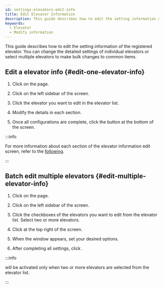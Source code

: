 ```yaml
---
id: settings-elevators-edit-info
title: Edit Elevator Information
description: This guide describes how to edit the setting information of the registered elevator.
keywords:
  - Elevator
  - Modify information
---
```


This guide describes how to edit the setting information of the registered elevator. You can change the detailed settings of individual elevators or select multiple elevators to make bulk changes to common items.

## Edit a elevator info {#edit-one-elevator-info}

1. Click <Cmd sid='shell.header.setting' /> on the <Cmd sid='shell.header.launcher' /> page.

2. Click <Cmd sid='setting.menu.elevator.root' /> on the left sidebar of the screen.

3. Click the elevator you want to edit in the elevator list.

4. Modify the details in each section.

5. Once all configurations are complete, click the <Cmd sid='button.apply' product='2' /> button at the bottom of the screen.

:::info

For more information about each section of the elevator information edit screen, refer to the [following](settings-elevators-add).

:::

## Batch edit multiple elevators {#edit-multiple-elevator-info}

1. Click <Cmd sid='shell.header.setting' /> on the <Cmd sid='shell.header.launcher' /> page.

2. Click <Cmd sid='setting.menu.elevator.root' /> on the left sidebar of the screen.

3. Click the checkboxes of the elevators you want to edit from the elevator list. Select two or more elevators.

4. Click <Cmd sid='button.batchEdit' product='2' /> at the top right of the screen.

5. When the <Cmd sid='button.batchEdit' product='2' /> window appears, set your desired options.

6. After completing all settings, click <Cmd sid='button.apply' product='2' />.

:::info

<Cmd sid='button.batchEdit' product='2' /> will be activated only when two or more elevators are selected from the elevator list.

:::
